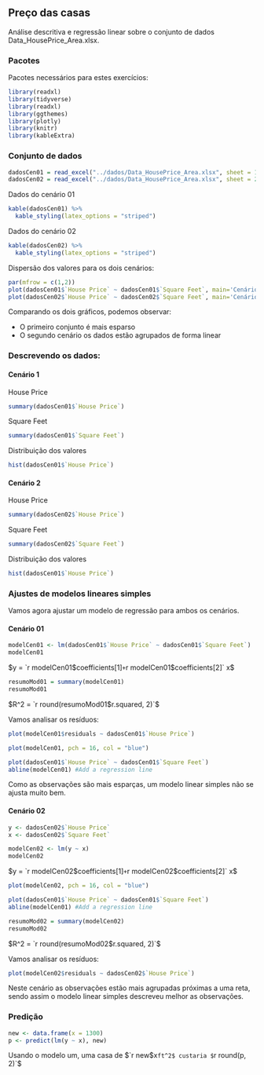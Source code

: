 ## Preço das casas

Análise descritiva e regressão linear sobre o conjunto de dados Data_HousePrice_Area.xlsx.

### Pacotes

Pacotes necessários para estes exercícios:

```{r warning=FALSE, message=FALSE}
library(readxl)
library(tidyverse)
library(readxl)
library(ggthemes)
library(plotly)
library(knitr)
library(kableExtra)
```

### Conjunto de dados

```{r}
dadosCen01 = read_excel("../dados/Data_HousePrice_Area.xlsx", sheet = 1)
dadosCen02 = read_excel("../dados/Data_HousePrice_Area.xlsx", sheet = 2)
```

Dados do cenário 01

```{r echo=FALSE}
kable(dadosCen01) %>%
  kable_styling(latex_options = "striped")
```

Dados do cenário 02

```{r echo=FALSE}
kable(dadosCen02) %>%
  kable_styling(latex_options = "striped")
```

Dispersão dos valores para os dois cenários:

```{r echo=FALSE}
par(mfrow = c(1,2))
plot(dadosCen01$`House Price` ~ dadosCen01$`Square Feet`, main='Cenário 01', col = 2, pch = 5, xlab = 'Square Feet', ylab = 'House Price')
plot(dadosCen02$`House Price` ~ dadosCen02$`Square Feet`, main='Cenário 02', col = 3, pch = 16, xlab = 'Square Feet', ylab = 'House Price')
```

Comparando os dois gráficos, podemos observar:

-   O primeiro conjunto é mais esparso
-   O segundo cenário os dados estão agrupados de forma linear

### Descrevendo os dados:

#### Cenário 1

House Price

```{r}
summary(dadosCen01$`House Price`)
```

Square Feet

```{r}
summary(dadosCen01$`Square Feet`)
```

Distribuição dos valores

```{r}
hist(dadosCen01$`House Price`)
```

#### Cenário 2

House Price

```{r}
summary(dadosCen02$`House Price`)
```

Square Feet

```{r}
summary(dadosCen02$`Square Feet`)
```

Distribuição dos valores

```{r}
hist(dadosCen01$`House Price`)
```

### Ajustes de modelos lineares simples

Vamos agora ajustar um modelo de regressão para ambos os cenários.

#### Cenário 01

```{r}
modelCen01 <- lm(dadosCen01$`House Price` ~ dadosCen01$`Square Feet`)
modelCen01
```

$y = `r  modelCen01$coefficients[1]` + `r modelCen01$coefficients[2]` x$

```{r}
resumoMod01 = summary(modelCen01)
resumoMod01
```

$R^2 = `r round(resumoMod01$r.squared, 2)`$


Vamos analisar os resíduos:


```{r}
plot(modelCen01$residuals ~ dadosCen01$`House Price`)
```


```{r}
plot(modelCen01, pch = 16, col = "blue")

plot(dadosCen01$`House Price` ~ dadosCen01$`Square Feet`)
abline(modelCen01) #Add a regression line
```

Como as observações são mais esparças, um modelo linear simples não se ajusta muito bem.


#### Cenário 02

```{r}
y <- dadosCen02$`House Price`
x <- dadosCen02$`Square Feet`

modelCen02 <- lm(y ~ x)
modelCen02
```

$y = `r  modelCen02$coefficients[1]` + `r modelCen02$coefficients[2]` x$


```{r}
plot(modelCen02, pch = 16, col = "blue")

plot(dadosCen01$`House Price` ~ dadosCen01$`Square Feet`)
abline(modelCen01) #Add a regression line
```


```{r}
resumoMod02 = summary(modelCen02)
resumoMod02
```

$R^2 = `r round(resumoMod02$r.squared, 2)`$

Vamos analisar os resíduos:

```{r}
plot(modelCen02$residuals ~ dadosCen02$`House Price`)
```

Neste cenário as observações estão mais agrupadas próximas a uma reta, sendo assim o modelo linear simples descreveu melhor as observações.

### Predição

```{r}
new <- data.frame(x = 1300)
p <- predict(lm(y ~ x), new)
```
Usando o modelo um, uma casa de $`r new$x`ft^2$ custaria $`r round(p, 2)`$


